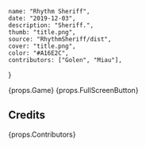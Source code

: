     name: "Rhythm Sheriff",
    date: "2019-12-03",
    description: "Sheriff.",
    thumb: "title.png",
    source: "RhythmSheriff/dist",
    cover: "title.png",
    color: "#A16E2C",
    contributors: ["Golen", "Miau"],
}

{props.Game}
{props.FullScreenButton}

## Credits

{props.Contributors}